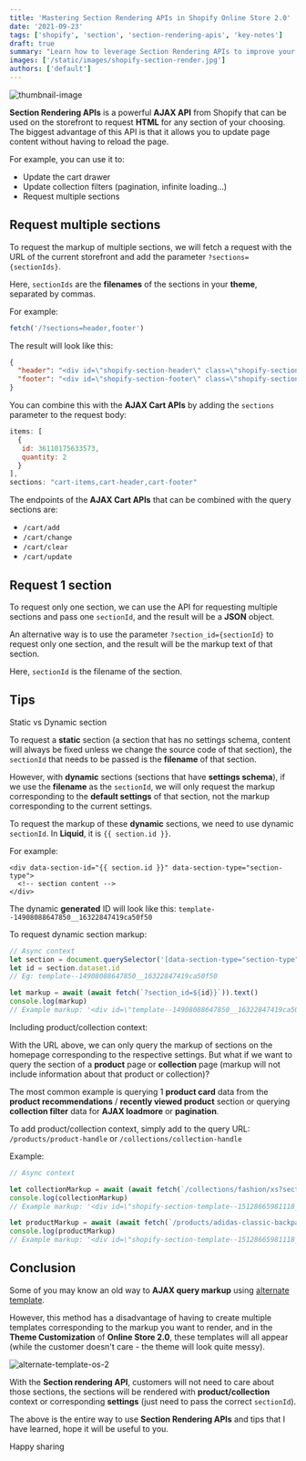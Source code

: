 ```yaml
---
title: 'Mastering Section Rendering APIs in Shopify Online Store 2.0'
date: '2021-09-23'
tags: ['shopify', 'section', 'section-rendering-apis', 'key-notes']
draft: true
summary: "Learn how to leverage Section Rendering APIs to improve your Shopify store's performance and create dynamic, context-specific sections. Discover tips for querying dynamic section markup, including product and collection context"
images: ['/static/images/shopify-section-render.jpg']
authors: ['default']
---
```



![thumbnail-image](/static/images/shopify-section-render.jpg)

<UnsplashPhotoInfo photoURL="https://unsplash.com/photos/atSUvc1hMwk" author="Nattu Adnan" />

**Section Rendering APIs** is a powerful **AJAX API** from Shopify that can be used on the storefront to request **HTML** for any section of your choosing.
The biggest advantage of this API is that it allows you to update page content without having to reload the page.

For example, you can use it to:

- Update the cart drawer
- Update collection filters (pagination, infinite loading...)
- Request multiple sections

## Request multiple sections

To request the markup of multiple sections, we will fetch a request with the URL of the current storefront and add the parameter `?sections={sectionIds}`.

Here, `sectionIds` are the **filenames** of the sections in your **theme**, separated by commas.

For example:

```javascript
fetch('/?sections=header,footer')
```

The result will look like this:

```json
{
  "header": "<div id=\"shopify-section-header\" class=\"shopify-section\">\n<!-- section content -->\n</div>",
  "footer": "<div id=\"shopify-section-footer\" class=\"shopify-section\">\n<!-- section content -->\n</div>"
}
```
You can combine this with the **AJAX Cart APIs** by adding the `sections` parameter to the request body:

```javascript
items: [
  {
   id: 36110175633573,
   quantity: 2
  }
],
sections: "cart-items,cart-header,cart-footer"
```

The endpoints of the **AJAX Cart APIs** that can be combined with the query sections are:

- `/cart/add`
- `/cart/change`
- `/cart/clear`
- `/cart/update`

## Request 1 section

To request only one section, we can use the API for requesting multiple sections and pass one `sectionId`, and the result will be a **JSON** object.

An alternative way is to use the parameter `?section_id={sectionId}` to request only one section, and the result will be the markup text of that section.

Here, `sectionId` is the filename of the section.

## Tips

<Twemoji emoji="keycap-1" /> Static vs Dynamic section

To request a **static** section (a section that has no settings schema, content will always be fixed unless we change the source code of that section), the `sectionId` that needs to be passed is the **filename** of that section.

However, with **dynamic** sections (sections that have **settings schema**), if we use the **filename** as the `sectionId`, we will only request the markup corresponding to the **default settings** of that section, not the markup corresponding to the current settings.

To request the markup of these **dynamic** sections, we need to use dynamic `sectionId`. In **Liquid**, it is `{{ section.id }}`.

For example:

```html:section-type.liquid
<div data-section-id="{{ section.id }}" data-section-type="section-type">
  <!-- section content -->
</div>
```

The dynamic **generated** ID will look like this: `template--14908088647850__16322847419ca50f50`

To request dynamic section markup:

```js
// Async context
let section = document.querySelector('[data-section-type="section-type"]')
let id = section.dataset.id
// Eg: template--14908088647850__16322847419ca50f50

let markup = await (await fetch(`?section_id=${id}}`)).text()
console.log(markup)
// Example markup: '<div id=\"template--14908088647850__16322847419ca50f50\">\n<!-- section content -->\n</div>''
```

<Twemoji emoji="keycap-2" /> Including product/collection context:

With the URL above, we can only query the markup of sections on the homepage corresponding to the respective settings. But what if we want to query the section of a **product** page or **collection** page (markup will not include information about that product or collection)?

The most common example is querying 1 **product card** data from the **product recommendations** / **recently viewed product** section or querying **collection filter** data for **AJAX loadmore** or **pagination**.

To add product/collection context, simply add to the query URL: `/products/product-handle` or `/collections/collection-handle`

Example:

```javascript
// Async context

let collectionMarkup = await (await fetch(`/collections/fashion/xs?section_id=template--15128665981118__main`).text())
console.log(collectionMarkup)
// Example markup: '<div id=\"shopify-section-template--15128665981118__main\">\n<!-- section content -->\n</div>''

let productMarkup = await (await fetch(`/products/adidas-classic-backpack?section_id=product-json`).text())
console.log(productMarkup)
// Example markup: '<div id=\"shopify-section-template--15128665981118__main\">\n<!-- section content -->\n</div>''
```

## Conclusion

Some of you may know an old way to **AJAX query markup** using [alternate template](https://www.shopify.com/partners/blog/shopify-alternate-templates).

However, this method has a disadvantage of having to create multiple templates corresponding to the markup you want to render, and in the **Theme Customization** of **Online Store 2.0**, these templates will all appear (while the customer doesn't care - the theme will look quite messy).

![alternate-template-os-2](/static/images/alternate-template-os-2.png)

With the **Section rendering API**, customers will not need to care about those sections, the sections will be rendered with **product/collection** context or corresponding **settings** (just need to pass the correct `sectionId`).

The above is the entire way to use **Section Rendering APIs** and tips that I have learned, hope it will be useful to you.

Happy sharing <Twemoji emoji="clinking-beer-mugs" />
